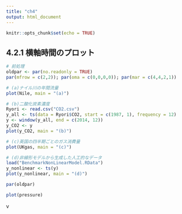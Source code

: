 ```yaml
---
title: "ch4"
output: html_document
---
```


```r
knitr::opts_chunk$set(echo = TRUE)
```

## 4.2.1 横軸時間のプロット

```r
# 前処理
oldpar <- par(no.readonly = TRUE)
par(mfrow = c(2,2)); par(oma = c(0,0,0,0)); par(mar = c(4,4,2,1))

# (a)ナイル川の年間流量
plot(Nile, main = "(a)")

# (b)二酸化炭素濃度
Ryori <- read.csv("CO2.csv")
y_all <- ts(data = Ryori$CO2, start = c(1987, 1), frequency = 12)
y <- window(y_all, end = c(2014, 12))
y_CO2 <- y
plot(y_CO2, main = "(b)")

# (c)英国の四半期ごとのガス消費量
plot(UKgas, main = "(c)")

# (d)非線形モデルから生成した人工的なデータ
load("BenchmarkNonLinearModel.RData")
y_nonlinear <- ts(y)
plot(y_nonlinear, main = "(d)")

par(oldpar)
```


```r
plot(pressure)
```
v